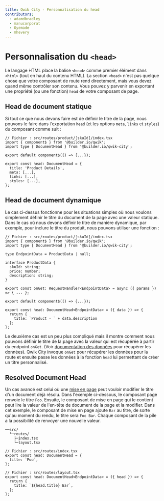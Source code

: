```yaml
---
title: Qwik City - Personnalisation du head
contributors:
  - adamdbradley
  - manucorporat
  - Oyemade
  - mhevery
---
```


# Personnalisation du `<head>`

Le langage HTML place la balise `<head>` comme premier élément dans `<html>` (tout en haut du contenu HTML). La section `<head>` n'est pas quelque chose que votre composant de route rend directement, mais vous devez quand même contrôler son contenu. Vous pouvez y parvenir en exportant une propriété (ou une fonction) `head` de votre composant de page.

## Head de document statique

Si tout ce que nous devons faire est de définir le titre de la page, nous pouvons le faire dans l'exportation `head` (et les options `meta`, `links` et `styles`) du composant comme suit :

```tsx
// Fichier : src/routes/product/[skuId]/index.tsx
import { component$ } from '@builder.io/qwik';
import type { DocumentHead } from '@builder.io/qwik-city';

export default component$(() => {...});

export const head: DocumentHead = {
  title: 'Product Details',
  meta: [...],
  links: [...],
  styles: [...],
};
```

## Head de document dynamique

Le cas ci-dessus fonctionne pour les situations simples où nous voulons simplement définir le titre du document de la page avec une valeur statique. Dans le cas où nous devons définir le titre de manière dynamique, par exemple, pour inclure le titre du produit, nous pouvons utiliser une fonction :

```tsx
// Fichier : src/routes/product/[skuId]/index.tsx
import { component$ } from '@builder.io/qwik';
import type { DocumentHead } from '@builder.io/qwik-city';

type EndpointData = ProductData | null;

interface ProductData {
  skuId: string;
  price: number;
  description: string;
}

export const onGet: RequestHandler<EndpointData> = async ({ params }) => { ... };

export default component$(() => {...});

export const head: DocumentHead<EndpointData> = ({ data }) => {
  return {
    title: `Product - ` + data.description
  };
};
```

Le deuxième cas est un peu plus compliqué mais il montre comment nous pouvons définir le titre de la page avec la valeur qui est récupérée à partir du endpoint `onGet`. (Voir [documentation des données](../../data/overview/index.mdx) pour récupérer les données). Qwik City invoque `onGet` pour récupérer les données pour la route et ensuite passe les données à la fonction `head` lui permettant de créer un titre personnalisé.

## Resolved Document Head

Un cas avancé est celui où une [mise en page](../../layout/overview/index.mdx) peut vouloir modifier le titre d'un document déjà résolu. Dans l'exemple ci-dessous, le composant page renvoie le titre `Foo`. Ensuite, le composant de mise en page qui le contient peut lire la valeur de l'en-tête de document de la page et la modifier. Dans cet exemple, le composant de mise en page ajoute `Bar` au titre, de sorte qu'au moment du rendu, le titre sera `Foo Bar`. Chaque composant de la pile a la possibilité de renvoyer une nouvelle valeur.

```
──src/
  └─routes/
    ├─index.tsx
    └─layout.tsx
```

```tsx
// Fichier : src/routes/index.tsx
export const head: DocumentHead = {
  title: `Foo`,
};
```

```tsx
// Fichier : src/routes/layout.tsx
export const head: DocumentHead<EndpointData> = ({ head }) => {
  return {
    title: `${head.title} Bar`,
  };
};
```
